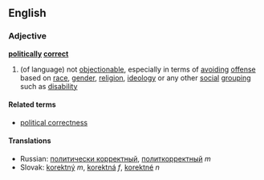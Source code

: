 == English ==
=== Adjective ===
{{wikipediapar|political correctness}}
'''[[politically]] [[correct]]'''

#(of language) not [[objectionable]], especially in terms of [[avoiding]] [[offense]] based on [[race]], [[gender]], [[religion]], [[ideology]] or any other [[social]] [[grouping]] such as [[disability]]

====Related terms====
*[[political correctness]]

==== Translations ====
*Russian: [[политически корректный]], [[политкорректный]] ''m''
*Slovak: [[korektný]] ''m'', [[korektná]] ''f'', [[korektné]] ''n''